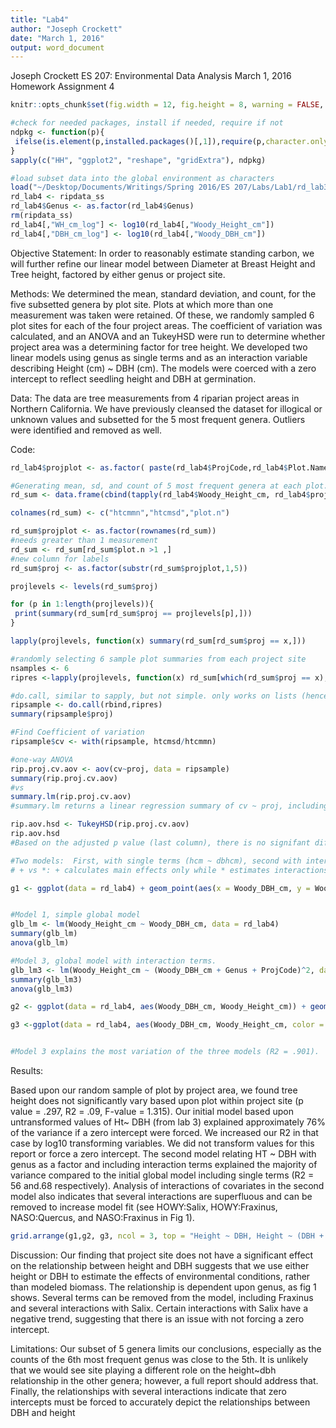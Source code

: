 ```yaml
---
title: "Lab4"
author: "Joseph Crockett"
date: "March 1, 2016"
output: word_document
---
```

Joseph Crockett
ES 207: Environmental Data Analysis
March 1, 2016
Homework Assignment 4

```r
knitr::opts_chunk$set(fig.width = 12, fig.height = 8, warning = FALSE, message = FALSE)

#check for needed packages, install if needed, require if not
ndpkg <- function(p){
 ifelse(is.element(p,installed.packages()[,1]),require(p,character.only = T), install.packages(p, dep = T))
}
sapply(c("HH", "ggplot2", "reshape", "gridExtra"), ndpkg)

#load subset data into the global environment as characters
load("~/Desktop/Documents/Writings/Spring 2016/ES 207/Labs/Lab1/rd_lab3.rda")
rd_lab4 <- ripdata_ss
rd_lab4$Genus <- as.factor(rd_lab4$Genus)
rm(ripdata_ss)
rd_lab4[,"WH_cm_log"] <- log10(rd_lab4[,"Woody_Height_cm"])
rd_lab4[,"DBH_cm_log"] <- log10(rd_lab4[,"Woody_DBH_cm"])
```

Objective Statement:
In order to reasonably estimate standing carbon, we will further refine our linear model between Diameter at Breast Height and Tree height, factored by either genus or project site.

Methods:
We determined the mean, standard deviation, and count, for the five subsetted genera by plot site.  Plots at which more than one measurement was taken were retained.  Of these, we randomly sampled 6 plot sites for each of the four project areas.  The coefficient of variation was calculated, and an ANOVA and an TukeyHSD were run to determine whether project area was a determining factor for tree height.
We developed two linear models using genus as single terms and as an interaction variable describing Height (cm) ~ DBH (cm). The models were coerced with a zero intercept to reflect seedling height and DBH at germination.

Data:
The data are tree measurements from 4 riparian project areas in Northern California. We have previously cleansed the dataset for illogical or unknown values and subsetted for the 5 most frequent genera.  Outliers were identified and removed as well.  

Code:

```r
rd_lab4$projplot <- as.factor( paste(rd_lab4$ProjCode,rd_lab4$Plot.Name))

#Generating mean, sd, and count of 5 most frequent genera at each plot.
rd_sum <- data.frame(cbind(tapply(rd_lab4$Woody_Height_cm, rd_lab4$projplot, mean), tapply(rd_lab4$Woody_Height_cm,rd_lab4$projplot,sd),tapply(rd_lab4$Woody_Height_cm,rd_lab4$projplot,length)))

colnames(rd_sum) <- c("htcmmn","htcmsd","plot.n")

rd_sum$projplot <- as.factor(rownames(rd_sum))
#needs greater than 1 measurement
rd_sum <- rd_sum[rd_sum$plot.n >1 ,]
#new column for labels
rd_sum$proj <- as.factor(substr(rd_sum$projplot,1,5))

projlevels <- levels(rd_sum$proj)

for (p in 1:length(projlevels)){
 print(summary(rd_sum[rd_sum$proj == projlevels[p],]))
}

lapply(projlevels, function(x) summary(rd_sum[rd_sum$proj == x,]))

#randomly selecting 6 sample plot summaries from each project site
nsamples <- 6
ripres <-lapply(projlevels, function(x) rd_sum[which(rd_sum$proj == x),][sample(nrow(rd_sum[which(rd_sum$proj ==x),]),nsamples),])

#do.call, similar to sapply, but not simple. only works on lists (hence lapply). Combining by each value (1-4) by rows.
ripsample <- do.call(rbind,ripres)
summary(ripsample$proj)

#Find Coefficient of variation
ripsample$cv <- with(ripsample, htcmsd/htcmmn)

#one-way ANOVA 
rip.proj.cv.aov <- aov(cv~proj, data = ripsample)
summary(rip.proj.cv.aov)
#vs
summary.lm(rip.proj.cv.aov)
#summary.lm returns a linear regression summary of cv ~ proj, including expanded coefficients, std. error, r2, residuals, p and t values.  Summary of the anova returns proj as a single variable, the residuals, sum of squares, mean squares, f value and degrees of freedom.  

rip.aov.hsd <- TukeyHSD(rip.proj.cv.aov)
rip.aov.hsd
#Based on the adjusted p value (last column), there is no signifant difference between sites. From the one-way ANOVA, the predictors do not have a significant impact on the response.

```

```r
#Two models:  First, with single terms (hcm ~ dbhcm), second with interaction (hcm ~ dbhcm * genus).  Looking first at hcm ~ dbhcm by Genus group.
# + vs *: + calculates main effects only while * estimates interactions between factors.

g1 <- ggplot(data = rd_lab4) + geom_point(aes(x = Woody_DBH_cm, y = Woody_Height_cm, color = Genus, shape = ProjCode)) + theme_minimal() + labs(title = "", x = "DBH, cm", y = "Height, cm") + theme(legend.position = "none",axis.text.x = element_text(angle = 90, size = 5), axis.text.y = element_text(size = 5)) + geom_smooth(aes(x = Woody_DBH_cm, y = Woody_Height_cm), formula = y~x, method = "lm")


#Model 1, simple global model
glb_lm <- lm(Woody_Height_cm ~ Woody_DBH_cm, data = rd_lab4)
summary(glb_lm)
anova(glb_lm)

#Model 3, global model with interaction terms.
glb_lm3 <- lm(Woody_Height_cm ~ (Woody_DBH_cm + Genus + ProjCode)^2, data = rd_lab4)
summary(glb_lm3)
anova(glb_lm3)

g2 <- ggplot(data = rd_lab4, aes(Woody_DBH_cm, Woody_Height_cm)) + geom_point(aes(color = Genus, shape = ProjCode)) + geom_smooth(method = "lm", formula = y ~ x ) + theme_minimal()+ facet_grid(ProjCode ~ Genus) + theme(legend.position = "top", legend.direction = "horizontal", axis.text.x = element_text(angle = 90, size = 5), axis.text.y = element_text(size = 5)) 

g3 <-ggplot(data = rd_lab4, aes(Woody_DBH_cm, Woody_Height_cm, color = Genus, shape = ProjCode))+ theme_minimal() + geom_point(, alpha = .7) + geom_smooth(method = "lm", formula = y ~ x, se = F, size =.4) + theme(legend.position = "none",axis.text.x = element_text(angle = 90, size = 5), axis.text.y = element_text(size = 5)) 


#Model 3 explains the most variation of the three models (R2 = .901).  The second model of the single terms indicates that the Fraxinus Genus is a significant predictor; however, model 3 indicates that the Fraxinus and interaction term between Fraxinus and DBH is not significant (pr(>|t|) == .6154 and .3366, respectively).

```

Results:

Based upon our random sample of plot by project area, we found tree height does not significantly vary based upon plot within project site (p value = .297, R2 = .09, F-value =  1.315). Our initial model based upon untransformed values of Ht~ DBH (from lab 3) explained approximately 76% of the variance if a zero intercept were forced.  We increased our R2 in that case by log10 transforming variables.  We did not transform values for this report or force a zero intercept. The second model relating HT ~ DBH with genus as a factor and including interaction terms explained the majority of variance compared to the initial global model including single terms (R2 = 56 and.68 respectively). Analysis of interactions of covariates in the second model also indicates that several interactions are superfluous and can be removed to increase model fit (see HOWY:Salix, HOWY:Fraxinus, NASO:Quercus, and NASO:Fraxinus in Fig 1).

```r
grid.arrange(g1,g2, g3, ncol = 3, top = "Height ~ DBH, Height ~ (DBH + Genus + ProjCode)^2" )
```


Discussion:
Our finding that project site does not have a significant effect on the relationship between height and DBH suggests that we use either height or DBH to estimate the effects of environmental conditions, rather than modeled biomass.  The relationship is dependent upon genus, as fig 1 shows.  Several terms can be removed from the model, including Fraxinus and several interactions with Salix.  Certain interactions with Salix have a negative trend, suggesting that there is an issue with not forcing a zero intercept.


Limitations:
Our subset of 5 genera limits our conclusions, especially as the counts of the 6th most frequent genus was close to the 5th.  It is unlikely that we would see site playing a different role on the height~dbh relationship in the other genera; however, a full report should address that. Finally, the relationships with several interactions indicate that zero intercepts must be forced to accurately depict the relationships between DBH and height